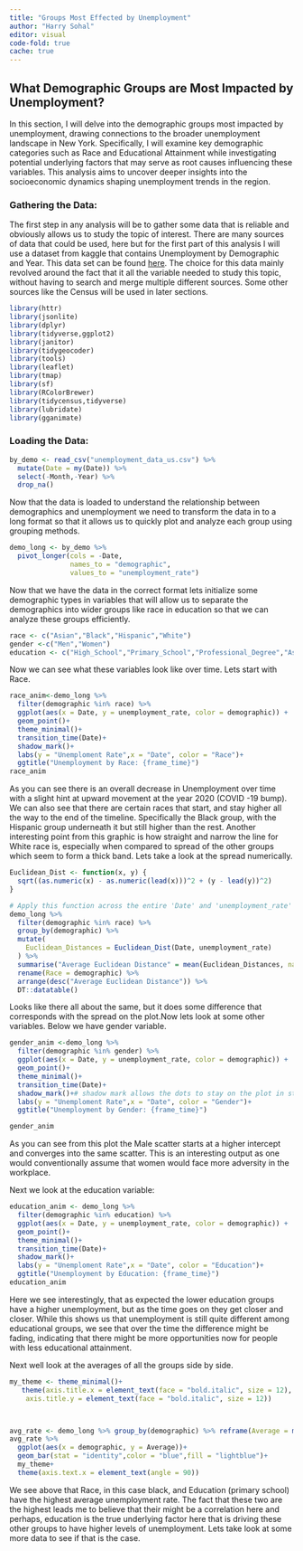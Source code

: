 ```yaml
---
title: "Groups Most Effected by Unemployment"
author: "Harry Sohal"
editor: visual
code-fold: true
cache: true
---
```


## What Demographic Groups are Most Impacted by Unemployment?

In this section, I will delve into the demographic groups most impacted by unemployment, drawing connections to the broader unemployment landscape in New York. Specifically, I will examine key demographic categories such as Race and Educational Attainment while investigating potential underlying factors that may serve as root causes influencing these variables. This analysis aims to uncover deeper insights into the socioeconomic dynamics shaping unemployment trends in the region.

### Gathering the Data:

The first step in any analysis will be to gather some data that is reliable and obviously allows us to study the topic of interest. There are many sources of data that could be used, here but for the first part of this analysis I will use a dataset from kaggle that contains Unemployment by Demographic and Year. This data set can be found [here](https://www.kaggle.com/datasets/aniruddhasshirahatti/us-unemployment-dataset-2010-2020). The choice for this data mainly revolved around the fact that it all the variable needed to study this topic, without having to search and merge multiple different sources. Some other sources like the Census will be used in later sections.

```r
library(httr)
library(jsonlite)
library(dplyr)
library(tidyverse,ggplot2)
library(janitor)
library(tidygeocoder)
library(tools)
library(leaflet)
library(tmap)
library(sf)
library(RColorBrewer)
library(tidycensus,tidyverse)
library(lubridate)
library(gganimate)

```

### Loading the Data:

```r
by_demo <- read_csv("unemployment_data_us.csv") %>% 
  mutate(Date = my(Date)) %>% 
  select(-Month,-Year) %>% 
  drop_na()

```

Now that the data is loaded to understand the relationship between demographics and unemployment we need to transform the data in to a long format so that it allows us to quickly plot and analyze each group using grouping methods.

```r
demo_long <- by_demo %>%
  pivot_longer(cols = -Date,
               names_to = "demographic",
               values_to = "unemployment_rate")

```

Now that we have the data in the correct format lets initialize some demographic types in variables that will allow us to separate the demographics into wider groups like race in education so that we can analyze these groups efficiently.

```r
race <- c("Asian","Black","Hispanic","White")
gender <-c("Men","Women")
education <- c("High_School","Primary_School","Professional_Degree","Associates_Degree")
```

Now we can see what these variables look like over time. Lets start with Race.

```r
race_anim<-demo_long %>%
  filter(demographic %in% race) %>%
  ggplot(aes(x = Date, y = unemployment_rate, color = demographic)) +
  geom_point()+
  theme_minimal()+
  transition_time(Date)+
  shadow_mark()+
  labs(y = "Unemploment Rate",x = "Date", color = "Race")+
  ggtitle("Unemployment by Race: {frame_time}")
race_anim
```

As you can see there is an overall decrease in Unemployment over time with a slight hint at upward movement at the year 2020 (COVID -19 bump). We can also see that there are certain races that start, and stay higher all the way to the end of the timeline. Specifically the Black group, with the Hispanic group underneath it but still higher than the rest. Another interesting point from this graphic is how straight and narrow the line for White race is, especially when compared to spread of the other groups which seem to form a thick band. Lets take a look at the spread numerically.

```r
Euclidean_Dist <- function(x, y) {
  sqrt((as.numeric(x) - as.numeric(lead(x)))^2 + (y - lead(y))^2)
}

# Apply this function across the entire 'Date' and 'unemployment_rate' columns
demo_long %>% 
  filter(demographic %in% race) %>%
  group_by(demographic) %>% 
  mutate(
    Euclidean_Distances = Euclidean_Dist(Date, unemployment_rate)
  ) %>%
  summarise("Average Euclidean Distance" = mean(Euclidean_Distances, na.rm = TRUE)) %>%
  rename(Race = demographic) %>% 
  arrange(desc("Average Euclidean Distance")) %>% 
  DT::datatable()

```

Looks like there all about the same, but it does some difference that corresponds with the spread on the plot.Now lets look at some other variables. Below we have gender variable.

```r
gender_anim <-demo_long %>%
  filter(demographic %in% gender) %>%
  ggplot(aes(x = Date, y = unemployment_rate, color = demographic)) +
  geom_point()+
  theme_minimal()+
  transition_time(Date)+
  shadow_mark()+# shadow mark allows the dots to stay on the plot in stead of disappering and looking stupid
  labs(y = "Unemploment Rate",x = "Date", color = "Gender")+
  ggtitle("Unemployment by Gender: {frame_time}")

gender_anim
```

As you can see from this plot the Male scatter starts at a higher intercept and converges into the same scatter. This is an interesting output as one would conventionally assume that women would face more adversity in the workplace.

Next we look at the education variable:

```r
education_anim <- demo_long %>%
  filter(demographic %in% education) %>%
  ggplot(aes(x = Date, y = unemployment_rate, color = demographic)) +
  geom_point()+
  theme_minimal()+
  transition_time(Date)+
  shadow_mark()+
  labs(y = "Unemploment Rate",x = "Date", color = "Education")+
  ggtitle("Unemployment by Education: {frame_time}")
education_anim
```

Here we see interestingly, that as expected the lower education groups have a higher unemployment, but as the time goes on they get closer and closer. While this shows us that unemployment is still quite different among educational groups, we see that over the time the difference might be fading, indicating that there might be more opportunities now for people with less educational attainment.

Next well look at the averages of all the groups side by side.

```r

my_theme <- theme_minimal()+
   theme(axis.title.x = element_text(face = "bold.italic", size = 12),  
    axis.title.y = element_text(face = "bold.italic", size = 12))



avg_rate <- demo_long %>% group_by(demographic) %>% reframe(Average = mean(unemployment_rate))
avg_rate %>% 
  ggplot(aes(x = demographic, y = Average))+
  geom_bar(stat = "identity",color = "blue",fill = "lightblue")+
  my_theme+
  theme(axis.text.x = element_text(angle = 90))

```

We see above that Race, in this case black, and Education (primary school) have the highest average unemployment rate. The fact that these two are the highest leads me to believe that their might be a correlation here and perhaps, education is the true underlying factor here that is driving these other groups to have higher levels of unemployment. Lets take look at some more data to see if that is the case.
